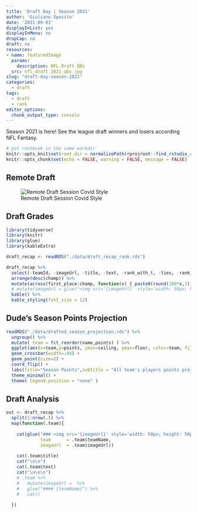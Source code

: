 ```yaml
---
title: 'Draft Day | Season 2021'
author: 'Giuliano Sposito'
date: '2021-09-03'
displayInList: yes
displayInMenu: no
dropCap: no
draft: no
resources:
- name: featuredImage
  params:
    description: NFL Draft QBs
  src: nfl_draft_2021_qbs.jpg
slug: "draft-day-season-2021"
categories:
  - draft
tags:
  - draft
  - rank
editor_options: 
  chunk_output_type: console
---
```


Season 2021 is here! See the league draft winners and losers according NFL Fantasy.

<!--more-->

```r
# put rnotbook in the same workdir
knitr::opts_knit$set(root.dir = normalizePath(rprojroot::find_rstudio_root_file())) 
knitr::opts_chunk$set(echo = FALSE, warning = FALSE, message = FALSE)
```

## Remote Draft

![Remote Draft Session Covid Style](/img/draft_lunch_2021.jpg)

## Draft Grades
 
```r

library(tidyverse)
library(knitr)
library(glue)
library(kableExtra)

draft_recap <- readRDS("./data/draft_recap_rank.rds")

draft_recap %>% 
  select(-teamId, -imageUrl, -title, -text, -rank_with_t, -ties, -rank) %>% 
  arrange(desc(champ)) %>% 
  mutate(across(first_place:champ, function(x) { paste0(round(100*x,1)," %") })) %>% 
  # mutate(imageUrl = glue("<img src='{imageUrl}' style='width: 50px; height: 50px'/>")) %>% 
  kable() %>% 
  kable_styling(font_size = 12)

```



## Dude's Season Points Projection

```r

readRDS("./data/drafted_season_projection.rds") %>% 
  ungroup() %>% 
  mutate( team = fct_reorder(name,points) ) %>% 
  ggplot(aes(x=team,y=points, ymin=ceiling, ymax=floor, color=team, fill=team)) +
  geom_crossbar(width=.04) +
  geom_point(size=2) +
  coord_flip() +
  labs(title="Season Points",subtitle = "All team's players points projection", x="teams", y="points") +
  theme_minimal() +
  theme( legend.position = "none" )

```

## Draft Analysis

```r

out <- draft_recap %>% 
  split(1:nrow(.)) %>% 
  map(function(.team){
    
    cat(glue("### <img src='{imageUrl}' style='width: 50px; height: 50px'/> {team}\n\n\n", 
             team      = .team$teamName,
             imageUrl  = .team$imageUrl))
    
    cat(.team$title)
    cat("\n\n")
    cat(.team$text)
    cat("\n\n\n")
    # .team %>%
    #   mutate(imageUrl =  %>% 
    #   glue("#### {teamName}") %>% 
    #   cat()
      
  })


```
